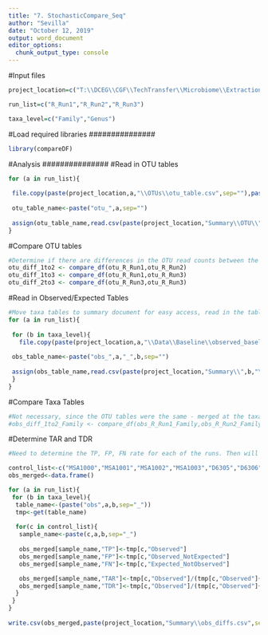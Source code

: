 ```yaml
---
title: "7. StochasticCompare_Seq"
author: "Sevilla"
date: "October 12, 2019"
output: word_document
editor_options: 
  chunk_output_type: console
---
```


#Input files
```r
project_location=c("T:\\DCEG\\CGF\\TechTransfer\\Microbiome\\Extraction\\Optimization\\Fecal\\Fresh Fecal Optimization_2017.08\\Phase I\\Analysis\\NP0084-MB4,5,6\\R_Stochastic\\")

run_list=c("R_Run1","R_Run2","R_Run3")

taxa_level=c("Family","Genus")
```

#Load required libraries
############### 
```r
library(compareDF)
```

#Analysis
###############
#Read in OTU tables
```r
for (a in run_list){
 
 file.copy(paste(project_location,a,"\\OTUs\\otu_table.csv",sep=""),paste(project_location,"Summary\\OTU\\",a,"_otu_table.csv",sep=""))
 
 otu_table_name<-paste("otu_",a,sep="")
 
 assign(otu_table_name,read.csv(paste(project_location,"Summary\\OTU\\",a,"_otu_table.csv",sep="")))
}

```

#Compare OTU tables
```r
#Determine if there are differences in the OTU read counts between the three stochastic runs
otu_diff_1to2 <- compare_df(otu_R_Run1,otu_R_Run2)
otu_diff_1to3 <- compare_df(otu_R_Run1,otu_R_Run3)
otu_diff_2to3 <- compare_df(otu_R_Run3,otu_R_Run3)

```

#Read in Observed/Expected Tables
```r
#Move taxa tables to summary document for easy access, read in the tables
for (a in run_list){
 
 for (b in taxa_level){
   file.copy(paste(project_location,a,"\\Data\\Baseline\\observed_baseline_",b,"_seqcontrols.csv",sep=""),paste(project_location,"Summary\\",b,"\\",a,"_observed_baseline_seqcontrols.csv",sep=""))
 
 obs_table_name<-paste("obs_",a,"_",b,sep="")
 
 assign(obs_table_name,read.csv(paste(project_location,"Summary\\",b,"\\",a,"_observed_baseline_seqcontrols.csv",sep=""),row.names=1))
 }
}

```

#Compare Taxa Tables
```r
#Not necessary, since the OTU tables were the same - merged at the taxa level will not show any difference
#obs_diff_1to2_Family <- compare_df(obs_R_Run1_Family,obs_R_Run2_Family)
```

#Determine TAR and TDR
```r
#Need to determine the TP, FP, FN rate for each of the runs. Then will calculate the TAR (taxon accuracty rate - TP/TP+FP) and the TDR (taxon detection rate - TP/TP+FN) at each taxa level

control_list<-c("MSA1000","MSA1001","MSA1002","MSA1003","D6305","D6306","D6311")
obs_merged<-data.frame()

for (a in run_list){
 for (b in taxa_level){
  table_name<-(paste("obs",a,b,sep="_"))
  tmp<-get(table_name)
  
  for(c in control_list){
   sample_name<-paste(c,a,b,sep="_")
   
   obs_merged[sample_name,"TP"]<-tmp[c,"Observed"]
   obs_merged[sample_name,"FP"]<-tmp[c,"Observed_NotExpected"]
   obs_merged[sample_name,"FN"]<-tmp[c,"Expected_NotObserved"]

   obs_merged[sample_name,"TAR"]<-tmp[c,"Observed"]/(tmp[c,"Observed"]+tmp[c,"Observed_NotExpected"])
   obs_merged[sample_name,"TDR"]<-tmp[c,"Observed"]/(tmp[c,"Observed"]+tmp[c,"Expected_NotObserved"])
  }
 }
}
  
write.csv(obs_merged,paste(project_location,"Summary\\obs_diffs.csv",sep=""))
```
